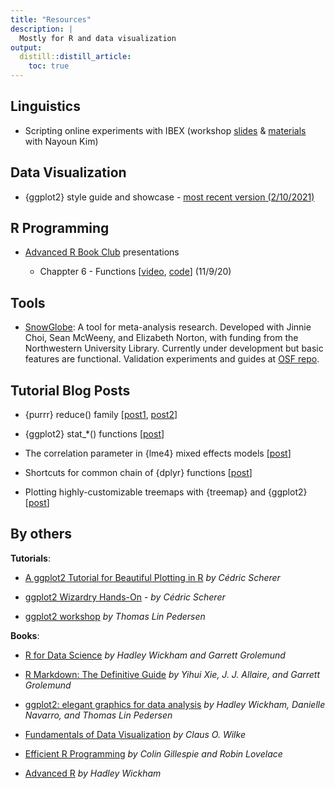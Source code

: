 ```yaml
---
title: "Resources"
description: |
  Mostly for R and data visualization
output:
  distill::distill_article:
    toc: true
---
```


## Linguistics

- Scripting online experiments with IBEX (workshop [slides](https://ibex-workshop-slides.netlify.app/) & [materials](https://github.com/yjunechoe/IBEX-Workshop-Materials) with Nayoun Kim)


## Data Visualization

- {ggplot2} style guide and showcase - [most recent version (2/10/2021)](https://yjunechoe.netlify.app/flipbooks/ggplot2_master/feb_2020_ggplot2.html)

## R Programming

- [Advanced R Book Club](https://github.com/r4ds/bookclub-Advanced_R) presentations

    - Chappter 6 - Functions [[video](https://youtu.be/lg5rzOU6lsg?t=113), [code](https://github.com/r4ds/bookclub-Advanced_R/tree/main/Presentations/Week06/Cohort4)] (11/9/20)
    
## Tools

- [SnowGlobe](https://snowglobe.soc.northwestern.edu/): A tool for meta-analysis research. Developed with Jinnie Choi, Sean McWeeny, and Elizabeth Norton, with funding from the Northwestern University Library. Currently under development but basic features are functional. Validation experiments and guides at [OSF repo](https://osf.io/u25rn/).

## Tutorial Blog Posts

- {purrr} reduce() family [[post1](https://yjunechoe.github.io/posts/2020-12-13-collapse-repetitive-piping-with-reduce/), [post2](https://yjunechoe.github.io/posts/2021-01-17-random-sampling-a-table-animation/)]

- {ggplot2} stat_*() functions [[post](https://yjunechoe.github.io/posts/2020-09-26-demystifying-stat-layers-ggplot2/)]

- The correlation parameter in {lme4} mixed effects models [[post](https://yjunechoe.github.io/posts/2020-06-07-correlation-parameter-mem/)]

- Shortcuts for common chain of {dplyr} functions [[post](https://yjunechoe.github.io/posts/2020-08-07-saving-a-line-of-piping/)]

- Plotting highly-customizable treemaps with {treemap} and {ggplot2} [[post](https://yjunechoe.github.io/posts/2020-06-30-treemap-with-ggplot/)]


## By others

**Tutorials**:

- [A ggplot2 Tutorial for Beautiful Plotting in R](https://cedricscherer.netlify.app/2019/08/05/a-ggplot2-tutorial-for-beautiful-plotting-in-r/) _by Cédric Scherer_

- [ggplot2 Wizardry Hands-On](https://z3tt.github.io/OutlierConf2021/) - _by Cédric Scherer_

- [ggplot2 workshop](https://www.youtube.com/watch?v=h29g21z0a68) _by Thomas Lin Pedersen_

**Books**:

- [R for Data Science](https://r4ds.had.co.nz/) _by Hadley Wickham and Garrett Grolemund_

- [R Markdown: The Definitive Guide](https://bookdown.org/yihui/rmarkdown/) _by Yihui Xie, J. J. Allaire, and Garrett Grolemund_

- [ggplot2: elegant graphics for data analysis](https://ggplot2-book.org/) _by Hadley Wickham, Danielle Navarro, and Thomas Lin Pedersen_

- [Fundamentals of Data Visualization](https://clauswilke.com/dataviz/) _by Claus O. Wilke_

- [Efficient R Programming](https://csgillespie.github.io/efficientR/) _by Colin Gillespie and Robin Lovelace_

- [Advanced R](https://adv-r.hadley.nz/) _by Hadley Wickham_
